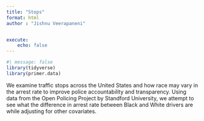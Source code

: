 ```yaml
---
title: "Stops"
format: html
author : "Jishnu Veerapaneni"


execute:
    echo: false
---
```



```r
#| message: false
library(tidyverse)
library(primer.data) 
```

We examine traffic stops across the United States and how race may vary in the arrest rate to improve police accountability and transparency. Using data from the Open Policing Project by Standford University, we attempt to see what the difference in arrest rate between Black and White drivers are while adjusting for other covariates.





